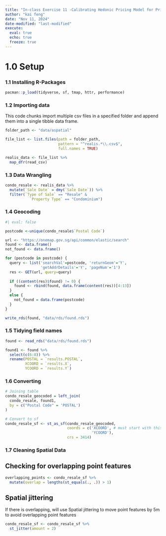 ```yaml
---
title: "In-class Exercise 11 -Calibrating Hedonic Pricing Model for Private Highrise Property with GWR Method"
author: "kai feng"
date: "Nov 11, 2024"
date-modified: "last-modified"
execute:
  eval: true
  echo: true
  freeze: true
---
```


# 1.0 Setup

### 1.1 Installing R-Packages

```r
pacman::p_load(tidyverse, sf, tmap, httr, performance)
```

### 1.2 Importing data

This code chunks import multiple csv files in a specified folder and append them into a single tibble data frame.

::: panel-tabset
```r
folder_path <- "data/aspatial"

file_list <- list.files(path = folder_path,
                        pattern = "^realis.*\\.csv$",
                        full.names = TRUE)

realis_data <- file_list %>% 
  map_dfr(read_csv)
```
:::

### 1.3 Data Wrangling

```r
condo_resale <- realis_data %>% 
  mutate(`Sale Date` = dmy(`Sale Date`)) %>% 
  filter(`Type of Sale` == "Resale" &
           `Property Type` == "Condominium")
```

### 1.4 Geocoding

```r
#| eval: false

postcode <-unique(condo_resale$`Postal Code`)

url <- "https://onemap.gov.sg/api/common/elastic/search"
found <- data.frame()
not_found <- data.frame()

for (postcode in postcode) {
  query <- list('searchVal'=postcode, 'returnGeom'='Y',
                'getAddrDetails'='Y', 'pageNum'='1')
  res <- GET(url, query=query)
  
  if ((content(res)$found) != 0) {
    found <- rbind(found, data.frame(content(res))[4:13])
  }
  else {
    not_found = data.frame(postcode)
  }
}

write_rds(found, "data/rds/found.rds")

```

### 1.5 Tidying field names

```r
found <- read_rds("data/rds/found.rds")

found1 <- found %>% 
  select(c(6:8)) %>% 
  rename(POSTAL = `results.POSTAL`,
         XCOORD = `results.X`,
         YCOORD = `results.Y`)
```

### 1.6 Converting

```r
# Joining table
condo_resale_geocoded = left_join(
  condo_resale, found1,
  by = c("Postal Code" = 'POSTAL')
)

# Convert to sf
condo_resale_sf <- st_as_sf(condo_resale_geocoded,
                            coords = c('XCOORD', # must start with this first
                                       'YCOORD'),
                            crs = 3414)
```

### 1.7 Cleaning Spatial Data

::: panel-tabset
## Checking for overlapping point features

```r
overlapping_points <- condo_resale_sf %>% 
  mutate(overlap = lengths(st_equals(., .)) > 1)
```

## Spatial jittering

If there is overlapping, will use Spatial jittering to move point features by 5m to avoid overlapping point features

```r
condo_resale_sf <- condo_resale_sf %>% 
  st_jitter(amount = 2)
```
:::

<br/><br/>

